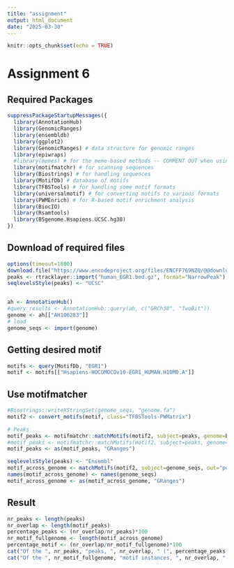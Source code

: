 ```yaml
---
title: "assignment"
output: html_document
date: "2025-03-30"
---
```


```r
knitr::opts_chunk$set(echo = TRUE)
```

# Assignment 6


## Required Packages
```r
suppressPackageStartupMessages({
  library(AnnotationHub)
  library(GenomicRanges)
  library(ensembldb)
  library(ggplot2)
  library(GenomicRanges) # data structure for genomic ranges 
  library(epiwraps) 
  #library(memes) # for the meme-based methods -- COMMENT OUT when using alternatives
  library(motifmatchr) # for scanning sequences
  library(Biostrings) # for handling sequences
  library(MotifDb) # database of motifs
  library(TFBSTools) # for handling some motif formats
  library(universalmotif) # for converting motifs to various formats
  library(PWMEnrich) # for R-based motif enrichment analysis
  library(BiocIO)
  library(Rsamtools)
  library(BSgenome.Hsapiens.UCSC.hg38)
})
```
## Download of required files
```r
options(timeout=1800)
download.file("https://www.encodeproject.org/files/ENCFF769NZQ/@@download/ENCFF769NZQ.bed.gz", "human_EGR1.bed.gz")
peaks <- rtracklayer::import("human_EGR1.bed.gz", format="NarrowPeak")
seqlevelsStyle(peaks) <- "UCSC"


ah <- AnnotationHub()
#query_results <- AnnotationHub::query(ah, c("GRCh38", "TwoBit"))
genome <- ah[["AH106283"]]
# load
genome_seqs <- import(genome)
```
## Getting desired motif
```r
motifs <- query(MotifDb, "EGR1")
motif <- motifs[["Hsapiens-HOCOMOCOv10-EGR1_HUMAN.H10MO.A"]]
```
## Use motifmatcher
```r
#Biostrings::writeXStringSet(genome_seqs, "genome.fa")
motif2 <- convert_motifs(motif, class="TFBSTools-PWMatrix")

# Peaks
motif_peaks <- motifmatchr::matchMotifs(motif2, subject=peaks, genome=BSgenome.Hsapiens.UCSC.hg38, out="positions")[[1]]
#motif_peaks <- motifmatchr::matchMotifs(motif2, subject=peaks, genome=Rsamtools::FaFile("genome.fa"), out="positions")
motif_peaks <- as(motif_peaks, "GRanges")

seqlevelsStyle(peaks) <- "Ensembl"
motif_across_genome <- matchMotifs(motif2, subject=genome_seqs, out="positions")[[1]]
names(motif_across_genome) <- names(genome_seqs)
motif_across_genome <- as(motif_across_genome, "GRanges")
```
## Result
```r
nr_peaks <- length(peaks)
nr_overlap <- length(motif_peaks)
percentage_peaks <- (nr_overlap/nr_peaks)*100
nr_motif_fullgenome <- length(motif_across_genome)
percentage_motif <- (nr_overlap/nr_motif_fullgenome)*100
cat("Of the ", nr_peaks, "peaks, ", nr_overlap, " (", percentage_peaks, "%)", " contain a motif")
cat("Of the ", nr_motif_fullgenome, "motif instances, ", nr_overlap, " (", percentage_motif, "%)", " overlap a peak")
```